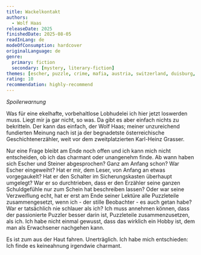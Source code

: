 ```yaml
---
title: Wackelkontakt
authors:
  - Wolf Haas
releaseDate: 2025
finishedDate: 2025-08-05
readInLang: de
modeOfConsumption: hardcover
originalLanguage: de
genre:
  primary: fiction
  secondary: [mystery, literary-fiction]
themes: [escher, puzzle, crime, mafia, austria, switzerland, duisburg, pompeji, zeugenschutzprogramm]
rating: 10
recommendation: highly-recommend
---
```


<div class="mb-4 px-4 py-1 border-error border rounded w-fit"><em class="text-error text-2xl">Spoilerwarnung</em></div>

Was für eine ekelhafte, vorbehaltlose Lobhudelei ich hier jetzt loswerden muss. Liegt mir ja gar nicht, so was. Da gibt es aber einfach nichts zu bekritteln. Der kann das einfach, der Wolf Haas; meiner unzureichend fundierten Meinung nach ist ja der begnadetste österreichische Geschichtenerzähler, weit vor dem zweitplatzierten Karl-Heinz Grasser.

Nur eine Frage bleibt am Ende noch offen und ich kann mich nicht entscheiden, ob ich das charmant oder unangenehm finde. Ab wann haben sich Escher und Steiner abgesprochen? Ganz am Anfang schon? War Escher eingeweiht? Hat er mir, dem Leser, von Anfang an etwas vorgegaukelt? Hat er den Schalter im Sicherungskasten überhaupt umgelegt? War er so durchtrieben, dass er den Erzähler seine ganzen Schuldgefühle nur zum Schein hat beschreiben lassen? Oder war seine Verzweiflung echt, hat er erst am Ende seiner Lektüre alle Puzzleteile zusammengesetzt, wenn ich - der stille Beobachter - es auch getan habe? War er tatsächlich nie schlauer als ich? Ich muss annehmen können, dass der passionierte Puzzler besser darin ist, Puzzleteile zusammenzusetzen, als ich. Ich habe nicht einmal gewusst, dass das wirklich ein Hobby ist, dem man als Erwachsener nachgehen kann.

Es ist zum aus der Haut fahren. Unerträglich. Ich habe mich entschieden: Ich finde es keineahnung irgendwie charmant.
